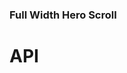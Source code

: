 
<Meta title="Components/FullWidthHeroScroll" component={FullWidthHeroScroll} />

### Full Width Hero Scroll

<Preview>
  <Story name="Full Width Hero Scroll">
    <FullWidthHeroScroll
      backgroundColor="#000"
      backgroundVideo={FullWidthHeroScrollFixture.backgroundVideo}
      copy={FullWidthHeroScrollFixture.copy}
      cta={FullWidthHeroScrollFixture.cta}
      eyebrow={FullWidthHeroScrollFixture.eyebrow}
      hasFullWidthImage={true}
      id={FullWidthHeroScrollFixture.id}
      heading={FullWidthHeroScrollFixture.heading}
      isHero={true}
      isReverse={true}
      textBlocks={FullWidthHeroScrollFixture.textBlocks}
      theme="light"
      title={FullWidthHeroScrollFixture.title}
    />
  </Story>
</Preview>

# API

<Props of={FullWidthHeroScroll} />
